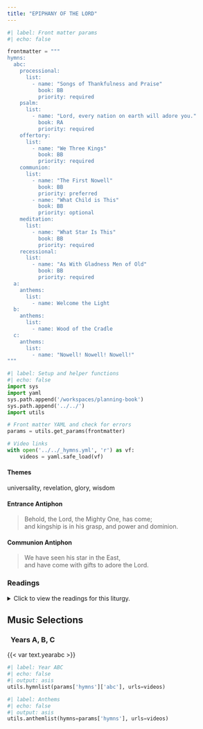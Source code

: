 ```yaml
---
title: "EPIPHANY OF THE LORD"
---
```


```python
#| label: Front matter params
#| echo: false

frontmatter = """
hymns:
  abc:
    processional:
      list:
        - name: "Songs of Thankfulness and Praise"
          book: BB
          priority: required
    psalm:
      list:
        - name: "Lord, every nation on earth will adore you."
          book: RA
          priority: required
    offertory:
      list:
        - name: "We Three Kings"
          book: BB
          priority: required
    communion:
      list:
        - name: "The First Nowell"
          book: BB
          priority: preferred
        - name: "What Child is This"
          book: BB
          priority: optional
    meditation:
      list:
        - name: "What Star Is This"
          book: BB
          priority: required
    recessional:
      list:
        - name: "As With Gladness Men of Old"
          book: BB
          priority: required
  a:
    anthems:
      list:
        - name: Welcome the Light
  b:
    anthems:
      list:
        - name: Wood of the Cradle
  c:
    anthems:
      list:
        - name: "Nowell! Nowell! Nowell!"
"""
```

```python
#| label: Setup and helper functions
#| echo: false
import sys
import yaml
sys.path.append('/workspaces/planning-book')
sys.path.append('../../')
import utils

# Front matter YAML and check for errors
params = utils.get_params(frontmatter)

# Video links
with open('../../_hymns.yml', 'r') as vf:
    videos = yaml.safe_load(vf)
```

:::  {.red}
#### **Themes**
:::

universality, revelation, glory, wisdom

:::  {.red}
#### **Entrance Antiphon**
:::

> Behold, the Lord, the Mighty One, has come;  
> and kingship is in his grasp, and power and dominion.

:::  {.red}
#### **Communion Antiphon**
:::

> We have seen his star in the East,  
> and have come with gifts to adore the Lord.

:::: {.content-visible when-format="html"}
::: {.red}
### Readings
:::

<details>
  <summary>Click to view the readings for this liturgy.</summary>

::: {.titlered}
### &nbsp; Years A, B, C
:::

::: {.red}
#### First Reading [Isaiah 60:1-6]{style="float:right" .small}
:::

Rise up in splendor, Jerusalem! Your light has come,  
the glory of the Lord shines upon you.  
See, darkness covers the earth,  
and thick clouds cover the peoples;  
but upon you the LORD shines,  
and over you appears his glory.  
Nations shall walk by your light,  
and kings by your shining radiance.  
Raise your eyes and look about;  
they all gather and come to you:  
your sons come from afar,  
and your daughters in the arms of their nurses.  

Then you shall be radiant at what you see,  
your heart shall throb and overflow,  
for the riches of the sea shall be emptied out before you,  
the wealth of nations shall be brought to you.  
Caravans of camels shall fill you,  
dromedaries from Midian and Ephah;  
all from Sheba shall come  
bearing gold and frankincense,  
and proclaiming the praises of the LORD.  

***

::: {.red}
#### Responsorial Psalm [Psalm 72:1-2, 7-8, 10-11, 12-13]{style="float:right" .small}
:::

**[℟.]{.red}** **Lord, every nation on earth will adore you.**  

O God, with your judgment endow the king,  
and with your justice, the king’s son;  
He shall govern your people with justice  
and your afflicted ones with judgment. **[℟.]{.red}**  

Justice shall flower in his days,  
and profound peace, till the moon be no more.  
May he rule from sea to sea,  
and from the River to the ends of the earth. **[℟.]{.red}**  

The kings of Tarshish and the Isles shall offer gifts;  
the kings of Arabia and Seba shall bring tribute.  
All kings shall pay him homage,  
all nations shall serve him. **[℟.]{.red}**  

For he shall rescue the poor when he cries out,  
and the afflicted when he has no one to help him.  
He shall have pity for the lowly and the poor;  
the lives of the poor he shall save. **[℟.]{.red}**  

***

::: {.red}
#### Second Reading [Ephesians 3:2-3a, 5-6]{style="float:right" .small}
:::

Brothers and sisters:  
You have heard of the stewardship of God’s grace  
that was given to me for your benefit,  
namely, that the mystery was made known to me by revelation.  
It was not made known to people in other generations  
as it has now been revealed  
to his holy apostles and prophets by the Spirit:  
that the Gentiles are coheirs, members of the same body,  
and copartners in the promise in Christ Jesus through the gospel.  

***

::: {.red}
#### Gospel Acclamation [Matthew 2:2]{style="float:right" .small}
:::

**[℟.]{.red}** **Alleluia, alleluia.**  
We saw his star at its rising  
and have come to do him homage. **[℟.]{.red}**  

***

::: {.red}
#### Gospel [Matthew 2:1-12]{style="float:right" .small}
:::

When Jesus was born in Bethlehem of Judea,  
in the days of King Herod,  
behold, magi from the east arrived in Jerusalem, saying,  
“Where is the newborn king of the Jews?  
We saw his star at its rising  
and have come to do him homage.”  
When King Herod heard this,  
he was greatly troubled,  
and all Jerusalem with him.  
Assembling all the chief priests and the scribes of the people,  
he inquired of them where the Christ was to be born.  
They said to him, “In Bethlehem of Judea,  
for thus it has been written through the prophet:  
*And you, Bethlehem, land of Judah,*  
*are by no means least among the rulers of Judah;*  
*since from you shall come a ruler,*  
*who is to shepherd my people Israel.*”  
Then Herod called the magi secretly  
and ascertained from them the time of the star’s appearance.  
He sent them to Bethlehem and said,  
“Go and search diligently for the child.  
When you have found him, bring me word,  
that I too may go and do him homage.”  
After their audience with the king they set out.  
And behold, the star that they had seen at its rising preceded them,  
until it came and stopped over the place where the child was.  
They were overjoyed at seeing the star,  
and on entering the house  
they saw the child with Mary his mother.  
They prostrated themselves and did him homage.  
Then they opened their treasures  
and offered him gifts of gold, frankincense, and myrrh.  
And having been warned in a dream not to return to Herod,   
they departed for their country by another way.  

::: {.centered}
{{< var symbols.cross >}} &nbsp; {{< var symbols.cross >}} &nbsp; {{< var symbols.cross >}}
:::

</details>
::::

::: {.red}
## Music Selections
:::

::: {.titlered}
### &nbsp; Years A, B, C
:::
{{< var text.yearabc >}}

```python
#| label: Year ABC
#| echo: false
#| output: asis
utils.hymnlist(params['hymns']['abc'], urls=videos)
```

```python
#| label: Anthems
#| echo: false
#| output: asis
utils.anthemlist(hymns=params['hymns'], urls=videos)
```
